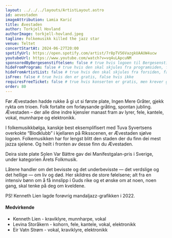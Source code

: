 ```yaml
---
layout: ../../../layouts/ArtistLayout.astro
id: aevestaden
imageAttribution: Lamia Karić
title: Ævestaden
author: Torkjell Hovland
authorImage: torkjell-hovland.jpeg
tagline: Folkemusikk killed the jazz star
venue: Teltet
concertStartAt: 2024-06-27T20:00
spotifyUrl: https://open.spotify.com/artist/7r8pTV56VazgkUAAUW4ucw
youtubeUrl: https://www.youtube.com/watch?v=vq4uLApcuNM
sponsoredByBergesenstiftelsen: false # true hvis logoen til Bergesenstiftelsen skal vises, false hvis ikke
hideFromProgram: false # true hvis den skal skjules fra programsiden, false hvis den skal vises
hideFromArtistList: false # true hvis den skal skjules fra forsiden, false hvis den skal vises
isFree: false # true hvis den er gratis, false hvis ikke
requiresFreeTicket: false # true hvis konserten er gratis, men krever gratisbillett
order: 80
---
```


Før Ævestaden hadde rukke å gi ut si første plate, Ingen Mere Gråter, gjekk rykta om trioen. Folk fortalte om forløysande gråting, spontan jubling. Ævestaden – der alle dine indre kjensler manast fram av lyrer, fele, kantele, vokal, munnharpe og elektronikk.

I folkemusikkbølga, kanskje best eksemplifisert med Tuva Syvertsens overkokte “Blodklubb” i kjellaren på Riksscenen, er Ævestaden sjølve logoen. Folkemusikken har for lengst blitt den staden der du finn dei mest jazza sjelene. Og heilt i fronten av desse finn du Ævestaden.

Deira siste plate Solen Var Bättre gav dei Manifestgalan-pris i Sverige, under kategorien Årets Folkmusik.

Låtene handler om det bevisste og det underbevisste — det verdslige og det hellige — om liv og død. Her skildres de store følelsene; alt fra en intensiv bønn om å få innslipp i Guds rike og et ønske om at noen, noen gang, skal tenke på deg om kveldene.

PS! Kenneth Lien lagde forøvrig mandaljazz-grafikken i 2022.

#### Medvirkende

- Kenneth Lien - kraviklyre, munnharpe, vokal
- Levina Storåkern - kohorn, fele, kantele, vokal, elektronikk
- Eir Vatn Strøm - vokal, kraviklyre, elektronikk
